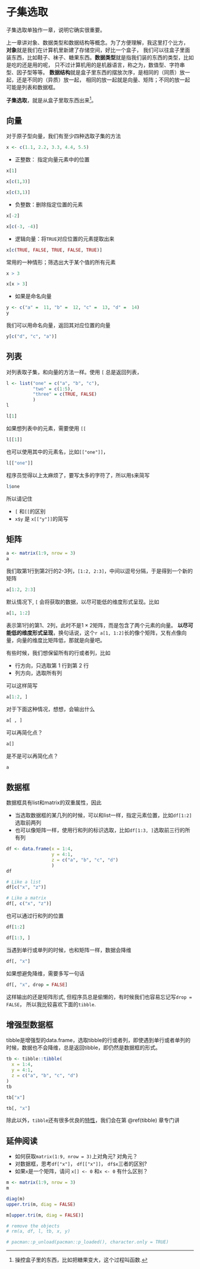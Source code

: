 # 子集选取 {#subsetting}

子集选取单独作一章，说明它确实很重要。

上一章讲对象、数据类型和数据结构等概念。为了方便理解，我这里打个比方，
**对象**就是我们在计算机里新建了存储空间，好比一个盒子，
我们可以往盒子里面装东西，比如鞋子、袜子、糖果东西。**数据类型**就是指我们装的东西的类型，比如是吃的还是用的呢，
只不过计算机用的是机器语言，称之为，数值型、字符串型、因子型等等。
**数据结构**就是盒子里东西的摆放次序，是相同的（同质）放一起，还是不同的（异质）放一起，
相同的放一起就是向量、矩阵；不同的放一起可能是列表和数据框。


**子集选取**，就是从盒子里取东西出来[^1]。

[^1]: 操控盒子里的东西，比如把糖果变大，这个过程叫函数.

## 向量


对于原子型向量，我们有至少四种选取子集的方法
```r
x <- c(1.1, 2.2, 3.3, 4.4, 5.5)
```


- 正整数： 指定向量元素中的位置
```r
x[1]
```

```r
x[c(1,3)]
```


```r
x[c(3,1)]
```

- 负整数：删除指定位置的元素
```r
x[-2]
```

```r
x[c(-3, -4)]
```


- 逻辑向量：将`TRUE`对应位置的元素提取出来
```r
x[c(TRUE, FALSE, TRUE, FALSE, TRUE)]
```

常用的一种情形；筛选出大于某个值的所有元素
```r
x > 3
```

```r
x[x > 3]
```


- 如果是命名向量
```r
y <- c("a" =  11, "b" =  12, "c" =  13, "d" =  14)
y
```

我们可以用命名向量，返回其对应位置的向量
```r
y[c("d", "c", "a")]
```

## 列表

对列表取子集，和向量的方法一样。使用 `[` 总是返回列表，
```r
l <- list("one" = c("a", "b", "c"), 
		  "two" = c(1:5), 
		  "three" = c(TRUE, FALSE)
		  )
l
```

```r
l[1]
```


如果想列表中的元素，需要使用 `[[`
```r
l[[1]]
```
也可以使用其中的元素名，比如`[["one"]]`，
```r
l[["one"]]
```

程序员觉得以上太麻烦了，要写太多的字符了，所以用`$`来简写
```r
l$one
```

所以请记住

- `[` 和`[[`的区别
- `x$y` 是 `x[["y"]]`的简写
 
 
## 矩阵

```r
a <- matrix(1:9, nrow = 3)
a
```
我们取第1行到第2行的2-3列，`[1:2, 2:3]`，中间以逗号分隔，于是得到一个新的矩阵
```r
a[1:2, 2:3]
```

默认情况下, `[` 会将获取的数据，以尽可能低的维度形式呈现。比如
```r
a[1, 1:2]
```
表示第1行的第1、2列，此时不是$1 \times 2$矩阵，而是包含了两个元素的向量。
**以尽可能低的维度形式呈现**，换句话说，这个`r a[1, 1:2]`长的像个矩阵，又有点像向量，向量的维度比矩阵低，那就是向量吧。


有些时候，我们想保留所有的行或者列，比如

- 行方向，只选取第 1 行到第 2 行
- 列方向，选取所有列

可以这样简写


```r
a[1:2, ]
```

对于下面这种情况，想想，会输出什么
```r
a[ , ]
```
可以再简化点？
```r
a[]
```

是不是可以再简化点？
```r
a
```

## 数据框

数据框具有list和matrix的双重属性，因此

- 当选取数据框的某几列的时候，可以和list一样，指定元素位置，比如`df[1:2]`选取前两列 
- 也可以像矩阵一样，使用行和列的标识选取，比如`df[1:3, ]`选取前三行的所有列

```r
df <- data.frame(x = 1:4,
				 y = 4:1,
				 z = c("a", "b", "c", "d")
				 )
df
```
```r
# Like a list
df[c("x", "z")]
```



```r
# Like a matrix
df[, c("x", "z")]
```


也可以通过行和列的位置
```r
df[1:2]
```


```r
df[1:3, ]
```


当遇到单行或单列的时候，也和矩阵一样，数据会降维
```r
df[, "x"]
```


如果想避免降维，需要多写一句话
```r
df[, "x", drop = FALSE]
```
这样输出的还是矩阵形式, 但程序员总是偷懒的，有时候我们也容易忘记写`drop = FALSE`，
所以我比较喜欢下面的`tibble`.



## 增强型数据框

tibble是增强型的data.frame，选取tibble的行或者列，即使遇到单行或者单列的时候，数据也不会降维，总是返回tibble，即仍然是数据框的形式。

```r
tb <- tibble::tibble(
  x = 1:4,
  y = 4:1,
  z = c("a", "b", "c", "d")
)
tb
```


```r
tb["x"]
```


```r
tb[, "x"]
```
除此以外，`tibble`还有很多优良的[特性](https://tibble.tidyverse.org/)，我们会在第 \@ref(tibble) 章专门讲




## 延伸阅读

- 如何获取`matrix(1:9, nrow = 3)`上对角元? 对角元？
- 对数据框，思考`df["x"]`， `df[["x"]]`， `df$x`三者的区别?
- 如果`x`是一个矩阵，请问 `x[] <- 0` 和`x <- 0` 有什么区别？

```r
m <- matrix(1:9, nrow = 3)
m
```


```r
diag(m)
upper.tri(m, diag = FALSE)
```


```r
m[upper.tri(m, diag = FALSE)]
```



```r
# remove the objects
# rm(a, df, l, tb, x, y)
```

```r
# pacman::p_unload(pacman::p_loaded(), character.only = TRUE)
```

